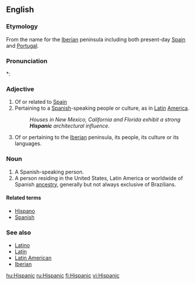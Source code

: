 ==English==

===Etymology===
From {{term|Hispania}} the {{etyl|la}} name for the [[Iberia]]n peninsula including both present-day [[Spain]] and [[Portugal]].

===Pronunciation===
*: {{rhymes|ænɪk}}

===Adjective===
{{en-adj}}

# Of or related to [[Spain]]
# Pertaining to a [[Spanish]]-speaking people or culture, as in [[Latin]] [[America]].
#: ''Houses in New Mexico, California and Florida exhibit a strong '''Hispanic''' architectural influence.''
# {{context|historical}} Of or pertaining to the [[Iberia]]n peninsula, its people, its culture or its languages.

===Noun===
{{en-noun}}

# A Spanish-speaking person.
# A person residing in the United States, Latin America or worldwide of Spanish [[ancestry]], generally but not always exclusive of Brazilians.

====Related terms====
* [[Hispano]]
* [[Spanish]]

===See also===
* [[Latino]]
* [[Latin]]
* [[Latin American]]
* [[Iberian]]

[[hu:Hispanic]]
[[ru:Hispanic]]
[[fi:Hispanic]]
[[vi:Hispanic]]